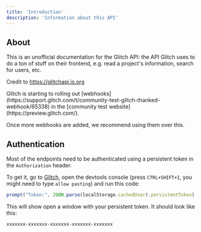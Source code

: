 ```yaml
---
title: 'Introduction'
description: 'Information about this API'
---
```


## About

This is an unofficial documentation for the Glitch API: the API Glitch uses to do a ton of stuff on their frontend, e.g. read a project's information, search for users, etc.

Credit to https://glitchapi.js.org

<Note>
Glitch is starting to rolling out [webhooks](https://support.glitch.com/t/community-test-glitch-thanked-webhook/65338) in the [community test website](https://preview.glitch.com/).

Once more webhooks are added, we recommend using them over this.
</Note>

## Authentication

Most of the endpoints need to be authenticated using a persistent token in the `Authorization` header.

To get it, go to [Glitch](https://glitch.com), open the devtools console (press `CTRL+SHIFT+I`, you might need to type `allow pasting`) and run this code:

```javascript
prompt("Token:", JSON.parse(localStorage.cachedUser).persistentToken)
```

This will show open a window with your persistent token. It should look like this:

```
xxxxxxx-xxxxxxx-xxxxxxx-xxxxxxx-xxxxxxx
```
